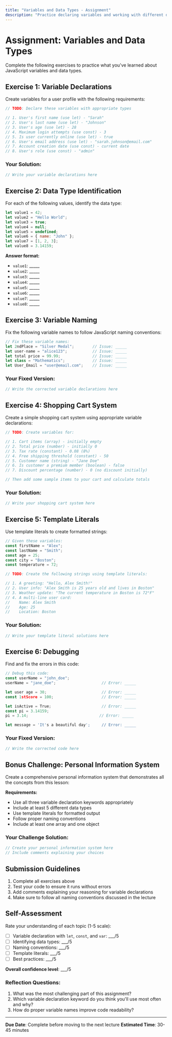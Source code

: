 ```yaml
---
title: "Variables and Data Types - Assignment"
description: "Practice declaring variables and working with different data types"
---
```


# Assignment: Variables and Data Types

Complete the following exercises to practice what you've learned about JavaScript variables and data types.

## Exercise 1: Variable Declarations

Create variables for a user profile with the following requirements:

```javascript
// TODO: Declare these variables with appropriate types

// 1. User's first name (use let) - "Sarah"
// 2. User's last name (use let) - "Johnson"
// 3. User's age (use let) - 28
// 4. Maximum login attempts (use const) - 3
// 5. Is user currently online (use let) - true
// 6. User's email address (use let) - "sarah.johnson@email.com"
// 7. Account creation date (use const) - current date
// 8. User's role (use const) - "admin"
```

### Your Solution:
```javascript
// Write your variable declarations here
```

## Exercise 2: Data Type Identification

For each of the following values, identify the data type:

```javascript
let value1 = 42;
let value2 = "Hello World";
let value3 = true;
let value4 = null;
let value5 = undefined;
let value6 = { name: "John" };
let value7 = [1, 2, 3];
let value8 = 3.14159;
```

**Answer format:**
- `value1`: _____
- `value2`: _____
- `value3`: _____
- `value4`: _____
- `value5`: _____
- `value6`: _____
- `value7`: _____
- `value8`: _____

## Exercise 3: Variable Naming

Fix the following variable names to follow JavaScript naming conventions:

```javascript
// Fix these variable names:
let 2ndPlace = "Silver Medal";        // Issue: _____
let user-name = "alice123";           // Issue: _____
let total price = 99.99;              // Issue: _____
let class = "Mathematics";            // Issue: _____
let User_Email = "user@email.com";    // Issue: _____
```

### Your Fixed Version:
```javascript
// Write the corrected variable declarations here
```

## Exercise 4: Shopping Cart System

Create a simple shopping cart system using appropriate variable declarations:

```javascript
// TODO: Create variables for:

// 1. Cart items (array) - initially empty
// 2. Total price (number) - initially 0
// 3. Tax rate (constant) - 0.08 (8%)
// 4. Free shipping threshold (constant) - 50
// 5. Customer name (string) - "Jane Doe"
// 6. Is customer a premium member (boolean) - false
// 7. Discount percentage (number) - 0 (no discount initially)

// Then add some sample items to your cart and calculate totals
```

### Your Solution:
```javascript
// Write your shopping cart system here
```

## Exercise 5: Template Literals

Use template literals to create formatted strings:

```javascript
// Given these variables:
const firstName = "Alex";
const lastName = "Smith";
const age = 25;
const city = "Boston";
const temperature = 72;

// TODO: Create the following strings using template literals:

// 1. A greeting: "Hello, Alex Smith!"
// 2. User info: "Alex Smith is 25 years old and lives in Boston"
// 3. Weather update: "The current temperature in Boston is 72°F"
// 4. A multi-line user card:
//    Name: Alex Smith
//    Age: 25
//    Location: Boston
```

### Your Solution:
```javascript
// Write your template literal solutions here
```

## Exercise 6: Debugging

Find and fix the errors in this code:

```javascript
// Debug this code:
const userName = "john_doe";
userName = "jane_doe";                    // Error: _____

let user age = 30;                        // Error: _____
const 1stScore = 100;                     // Error: _____

let isActive = True;                      // Error: _____
const pi = 3.14159;
pi = 3.14;                               // Error: _____

let message = 'It's a beautiful day';     // Error: _____
```

### Your Fixed Version:
```javascript
// Write the corrected code here
```

## Bonus Challenge: Personal Information System

Create a comprehensive personal information system that demonstrates all the concepts from this lesson:

**Requirements:**
- Use all three variable declaration keywords appropriately
- Include at least 5 different data types
- Use template literals for formatted output
- Follow proper naming conventions
- Include at least one array and one object

### Your Challenge Solution:
```javascript
// Create your personal information system here
// Include comments explaining your choices
```

## Submission Guidelines

1. Complete all exercises above
2. Test your code to ensure it runs without errors
3. Add comments explaining your reasoning for variable declarations
4. Make sure to follow all naming conventions discussed in the lecture

## Self-Assessment

Rate your understanding of each topic (1-5 scale):

- [ ] Variable declaration with `let`, `const`, and `var`: ___/5
- [ ] Identifying data types: ___/5
- [ ] Naming conventions: ___/5
- [ ] Template literals: ___/5
- [ ] Best practices: ___/5

**Overall confidence level**: ___/5

### Reflection Questions:
1. What was the most challenging part of this assignment?
2. Which variable declaration keyword do you think you'll use most often and why?
3. How do proper variable names improve code readability?

---

**Due Date**: Complete before moving to the next lecture
**Estimated Time**: 30-45 minutes
